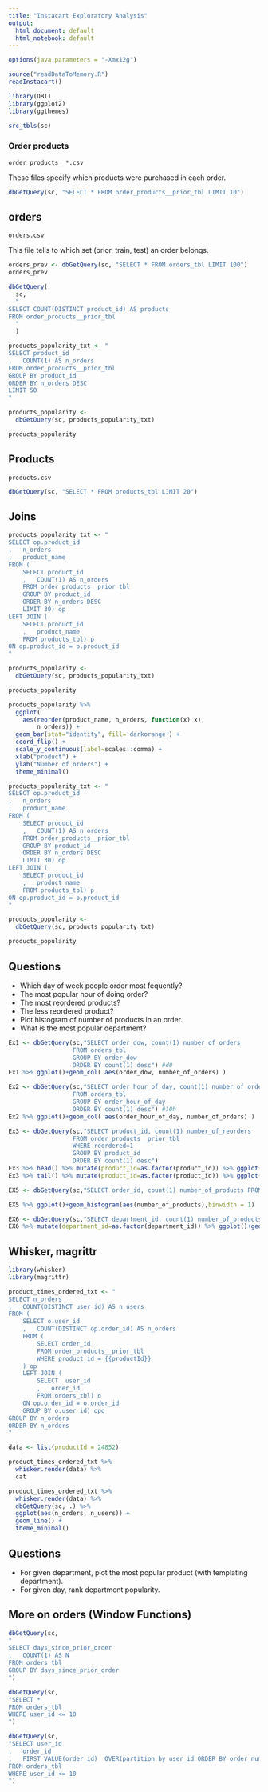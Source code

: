 ```yaml
---
title: "Instacart Exploratory Analysis"
output:
  html_document: default
  html_notebook: default
---
```



```r
options(java.parameters = "-Xmx12g")

source("readDataToMemory.R")
readInstacart()

library(DBI)
library(ggplot2)
library(ggthemes)

src_tbls(sc)

```

### Order products

`order_products__*.csv`

These files specify which products were purchased in each order.

```r
dbGetQuery(sc, "SELECT * FROM order_products__prior_tbl LIMIT 10")
```
 
## orders

`orders.csv`

This file tells to which set (prior, train, test) an order belongs. 


```r
orders_prev <- dbGetQuery(sc, "SELECT * FROM orders_tbl LIMIT 100")
orders_prev
```
 
```r
dbGetQuery(
  sc,
  "
SELECT COUNT(DISTINCT product_id) AS products
FROM order_products__prior_tbl
  "
  )
```

```r
products_popularity_txt <- "
SELECT product_id
,   COUNT(1) AS n_orders
FROM order_products__prior_tbl
GROUP BY product_id
ORDER BY n_orders DESC
LIMIT 50
"

products_popularity <-
  dbGetQuery(sc, products_popularity_txt)

products_popularity
```

## Products

`products.csv`

```r
dbGetQuery(sc, "SELECT * FROM products_tbl LIMIT 20")
```

## Joins

```r
products_popularity_txt <- "
SELECT op.product_id
,   n_orders
,   product_name
FROM (
    SELECT product_id
    ,   COUNT(1) AS n_orders
    FROM order_products__prior_tbl
    GROUP BY product_id
    ORDER BY n_orders DESC
    LIMIT 30) op
LEFT JOIN (
    SELECT product_id
    ,   product_name
    FROM products_tbl) p
ON op.product_id = p.product_id
"

products_popularity <-
  dbGetQuery(sc, products_popularity_txt)

products_popularity
```

```r

products_popularity %>%
  ggplot(
    aes(reorder(product_name, n_orders, function(x) x), 
        n_orders)) +
  geom_bar(stat="identity", fill='darkorange') +
  coord_flip() + 
  scale_y_continuous(label=scales::comma) +
  xlab("product") +
  ylab("Number of orders") +
  theme_minimal()
```

```r
products_popularity_txt <- "
SELECT op.product_id
,   n_orders
,   product_name
FROM (
    SELECT product_id
    ,   COUNT(1) AS n_orders
    FROM order_products__prior_tbl
    GROUP BY product_id
    ORDER BY n_orders DESC
    LIMIT 30) op
LEFT JOIN (
    SELECT product_id
    ,   product_name
    FROM products_tbl) p
ON op.product_id = p.product_id
"

products_popularity <-
  dbGetQuery(sc, products_popularity_txt)

products_popularity
```

## Questions

* Which day of week people order most fequently?
* The most popular hour of doing order? 
* The most reordered products?
* The less reordered product?
* Plot histogram of number of products in an order.
* What is the most popular department? 

```r
Ex1 <- dbGetQuery(sc,"SELECT order_dow, count(1) number_of_orders
                  FROM orders_tbl 
                  GROUP BY order_dow 
                  ORDER BY count(1) desc") #d0
Ex1 %>% ggplot()+geom_col( aes(order_dow, number_of_orders) )
```
```r
Ex2 <- dbGetQuery(sc,"SELECT order_hour_of_day, count(1) number_of_orders 
                  FROM orders_tbl 
                  GROUP BY order_hour_of_day 
                  ORDER BY count(1) desc") #10h
Ex2 %>% ggplot()+geom_col( aes(order_hour_of_day, number_of_orders) )
```

```r
Ex3 <- dbGetQuery(sc,"SELECT product_id, count(1) number_of_reorders 
                  FROM order_products__prior_tbl 
                  WHERE reordered=1 
                  GROUP BY product_id 
                  ORDER BY count(1) desc")
Ex3 %>% head() %>% mutate(product_id=as.factor(product_id)) %>% ggplot()+geom_col( aes(product_id, number_of_reorders) )
Ex3 %>% tail() %>% mutate(product_id=as.factor(product_id)) %>% ggplot()+geom_col( aes(product_id, number_of_reorders) )
```

```r
EX5 <- dbGetQuery(sc,"SELECT order_id, count(1) number_of_products FROM order_products__prior_tbl GROUP BY order_id")

EX5 %>% ggplot()+geom_histogram(aes(number_of_products),binwidth = 1)

```
```r
EX6 <- dbGetQuery(sc,"SELECT department_id, count(1) number_of_products FROM order_products__prior_tbl t1 ,products_tbl t2 where t1.product_id=t2.product_id GROUP BY department_id")
EX6 %>% mutate(department_id=as.factor(department_id)) %>% ggplot()+geom_col(aes(department_id,number_of_products))

```

## Whisker, magrittr

```r
library(whisker)
library(magrittr)

product_times_ordered_txt <- "
SELECT n_orders
,   COUNT(DISTINCT user_id) AS n_users
FROM (
    SELECT o.user_id
    ,   COUNT(DISTINCT op.order_id) AS n_orders
    FROM (
        SELECT order_id
        FROM order_products__prior_tbl
        WHERE product_id = {{productId}}
    ) op
    LEFT JOIN (
        SELECT  user_id
        ,   order_id
        FROM orders_tbl) o
    ON op.order_id = o.order_id
    GROUP BY o.user_id) opo
GROUP BY n_orders
ORDER BY n_orders
"

data <- list(productId = 24852)

product_times_ordered_txt %>%
  whisker.render(data) %>%
  cat
```
```r
product_times_ordered_txt %>%
  whisker.render(data) %>%
  dbGetQuery(sc, .) %>%
  ggplot(aes(n_orders, n_users)) + 
  geom_line() +
  theme_minimal()
```

## Questions

* For given department, plot the most popular product (with templating department).
* For given day, rank department popularity.

## More on orders (Window Functions)



```r
dbGetQuery(sc, 
"
SELECT days_since_prior_order
,   COUNT(1) AS N
FROM orders_tbl
GROUP BY days_since_prior_order
") 
```


```r
dbGetQuery(sc, 
"SELECT * 
FROM orders_tbl
WHERE user_id <= 10
")
```
```r
dbGetQuery(sc, 
"SELECT user_id
,   order_id
,   FIRST_VALUE(order_id)  OVER(partition by user_id ORDER BY order_number) AS first_order
FROM orders_tbl
WHERE user_id <= 10 
")
```

